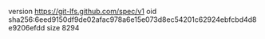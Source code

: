 version https://git-lfs.github.com/spec/v1
oid sha256:6eed9150df9de02afac978a6e15e073d8ec54201c62924ebfcbd4d8e9206efdd
size 8294
